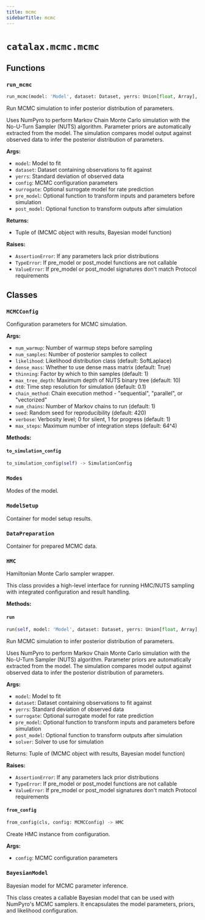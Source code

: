 ```yaml
---
title: mcmc
sidebarTitle: mcmc
---
```


# `catalax.mcmc.mcmc`

## Functions

### `run_mcmc` <sup><a href="https://github.com/JR-1991/Catalax/blob/master/catalax/mcmc/mcmc.py#L406" target="_blank"><Icon icon="github" style="width: 14px; height: 14px;" /></a></sup>

```python
run_mcmc(model: 'Model', dataset: Dataset, yerrs: Union[float, Array], config: MCMCConfig, surrogate: Optional[Surrogate] = None, pre_model: Optional[PreModel] = None, post_model: Optional[PostModel] = None) -> HMCResults
```


Run MCMC simulation to infer posterior distribution of parameters.

Uses NumPyro to perform Markov Chain Monte Carlo simulation with the No-U-Turn
Sampler (NUTS) algorithm. Parameter priors are automatically extracted from the model.
The simulation compares model output against observed data to infer the posterior
distribution of parameters.

**Args:**
- `model`: Model to fit
- `dataset`: Dataset containing observations to fit against
- `yerrs`: Standard deviation of observed data
- `config`: MCMC configuration parameters
- `surrogate`: Optional surrogate model for rate prediction
- `pre_model`: Optional function to transform inputs and parameters before simulation
- `post_model`: Optional function to transform outputs after simulation

**Returns:**
- Tuple of (MCMC object with results, Bayesian model function)

**Raises:**
- `AssertionError`: If any parameters lack prior distributions
- `TypeError`: If pre_model or post_model functions are not callable
- `ValueError`: If pre_model or post_model signatures don't match Protocol requirements


## Classes

### `MCMCConfig` <sup><a href="https://github.com/JR-1991/Catalax/blob/master/catalax/mcmc/mcmc.py#L39" target="_blank"><Icon icon="github" style="width: 14px; height: 14px;" /></a></sup>


Configuration parameters for MCMC simulation.

**Args:**
- `num_warmup`: Number of warmup steps before sampling
- `num_samples`: Number of posterior samples to collect
- `likelihood`: Likelihood distribution class (default\: SoftLaplace)
- `dense_mass`: Whether to use dense mass matrix (default\: True)
- `thinning`: Factor by which to thin samples (default\: 1)
- `max_tree_depth`: Maximum depth of NUTS binary tree (default\: 10)
- `dt0`: Time step resolution for simulation (default\: 0.1)
- `chain_method`: Chain execution method - "sequential", "parallel", or "vectorized"
- `num_chains`: Number of Markov chains to run (default\: 1)
- `seed`: Random seed for reproducibility (default\: 420)
- `verbose`: Verbosity level; 0 for silent, 1 for progress (default\: 1)
- `max_steps`: Maximum number of integration steps (default\: 64^4)


**Methods:**

#### `to_simulation_config` <sup><a href="https://github.com/JR-1991/Catalax/blob/master/catalax/mcmc/mcmc.py#L71" target="_blank"><Icon icon="github" style="width: 14px; height: 14px;" /></a></sup>

```python
to_simulation_config(self) -> SimulationConfig
```

### `Modes` <sup><a href="https://github.com/JR-1991/Catalax/blob/master/catalax/mcmc/mcmc.py#L80" target="_blank"><Icon icon="github" style="width: 14px; height: 14px;" /></a></sup>


Modes of the model.


### `ModelSetup` <sup><a href="https://github.com/JR-1991/Catalax/blob/master/catalax/mcmc/mcmc.py#L88" target="_blank"><Icon icon="github" style="width: 14px; height: 14px;" /></a></sup>


Container for model setup results.


### `DataPreparation` <sup><a href="https://github.com/JR-1991/Catalax/blob/master/catalax/mcmc/mcmc.py#L95" target="_blank"><Icon icon="github" style="width: 14px; height: 14px;" /></a></sup>


Container for prepared MCMC data.


### `HMC` <sup><a href="https://github.com/JR-1991/Catalax/blob/master/catalax/mcmc/mcmc.py#L107" target="_blank"><Icon icon="github" style="width: 14px; height: 14px;" /></a></sup>


Hamiltonian Monte Carlo sampler wrapper.

This class provides a high-level interface for running HMC/NUTS sampling
with integrated configuration and result handling.


**Methods:**

#### `run` <sup><a href="https://github.com/JR-1991/Catalax/blob/master/catalax/mcmc/mcmc.py#L164" target="_blank"><Icon icon="github" style="width: 14px; height: 14px;" /></a></sup>

```python
run(self, model: 'Model', dataset: Dataset, yerrs: Union[float, Array], surrogate: Optional[Surrogate] = None, pre_model: Optional[PreModel] = None, post_model: Optional[PostModel] = None) -> HMCResults
```

Run MCMC simulation to infer posterior distribution of parameters.

Uses NumPyro to perform Markov Chain Monte Carlo simulation with the No-U-Turn
Sampler (NUTS) algorithm. Parameter priors are automatically extracted from the model.
The simulation compares model output against observed data to infer the posterior
distribution of parameters.

**Args:**
- `model`: Model to fit
- `dataset`: Dataset containing observations to fit against
- `yerrs`: Standard deviation of observed data
- `surrogate`: Optional surrogate model for rate prediction
- `pre_model`: Optional function to transform inputs and parameters before simulation
- `post_model`: Optional function to transform outputs after simulation
- `solver`: Solver to use for simulation

Returns:
    Tuple of (MCMC object with results, Bayesian model function)

**Raises:**
- `AssertionError`: If any parameters lack prior distributions
- `TypeError`: If pre_model or post_model functions are not callable
- `ValueError`: If pre_model or post_model signatures don't match Protocol requirements


#### `from_config` <sup><a href="https://github.com/JR-1991/Catalax/blob/master/catalax/mcmc/mcmc.py#L249" target="_blank"><Icon icon="github" style="width: 14px; height: 14px;" /></a></sup>

```python
from_config(cls, config: MCMCConfig) -> HMC
```

Create HMC instance from configuration.

**Args:**
- `config`: MCMC configuration parameters


### `BayesianModel` <sup><a href="https://github.com/JR-1991/Catalax/blob/master/catalax/mcmc/mcmc.py#L272" target="_blank"><Icon icon="github" style="width: 14px; height: 14px;" /></a></sup>


Bayesian model for MCMC parameter inference.

This class creates a callable Bayesian model that can be used with NumPyro's
MCMC samplers. It encapsulates the model parameters, priors, and likelihood
configuration.

